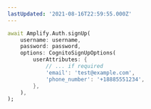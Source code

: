 ```yaml
---
lastUpdated: '2021-08-16T22:59:55.000Z'
---
```

```dart
await Amplify.Auth.signUp(
    username: username,
    password: password,
    options: CognitoSignUpOptions(
        userAttributes: {
            // ... if required
            'email': 'test@example.com',
            'phone_number': '+18885551234',
        },
    ),
);
```
